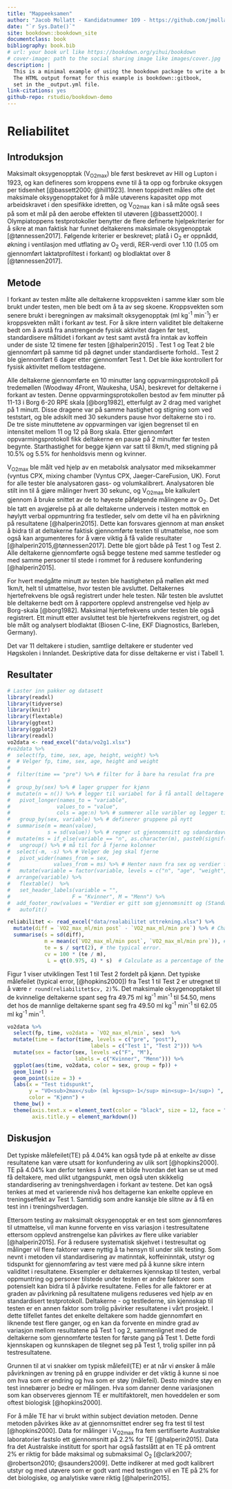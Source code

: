 ```yaml
--- 
title: "Mappeeksamen"
author: "Jacob Mollatt - Kandidatnummer 109 - https://github.com/jmollatt/IDR4000-bookdown.git"
date: "`r Sys.Date()`"
site: bookdown::bookdown_site
documentclass: book
bibliography: book.bib
# url: your book url like https://bookdown.org/yihui/bookdown
# cover-image: path to the social sharing image like images/cover.jpg
description: |
  This is a minimal example of using the bookdown package to write a book.
  The HTML output format for this example is bookdown::gitbook,
  set in the _output.yml file.
link-citations: yes
github-repo: rstudio/bookdown-demo
---
```


# Reliabilitet

## Introduksjon

Maksimalt oksygenopptak (V<sub>O2max</sub>) ble først beskrevet av Hill og Lupton i 1923, og kan defineres som kroppens evne til å ta opp og forbruke oksygen per tidsenhet [@bassett2000; @hill1923]. Innen toppidrett måles ofte det maksimale oksygenopptaket for å måle utøverens kapasitet opp mot arbeidskravet i den spesifikke idretten, og V<sub>O2max</sub> kan i så måte også sees på som et mål på den aerobe effekten til utøveren [@bassett2000]. I Olympiatoppens testprotokoller benytter de flere definerte hjelpekriterier for å sikre at man faktisk har funnet deltakerens maksimale oksygenopptak [@tønnessen2017]. Følgende kriterier er beskrevet; platå i O<sub>2</sub> er oppnådd, økning i ventilasjon med utflating av O<sub>2</sub> verdi, RER-verdi over 1.10 (1.05 om gjennomført laktatprofiltest i forkant) og blodlaktat over 8 [@tønnessen2017].

## Metode

I forkant av testen målte alle deltakerne kroppsvekten i samme klær som ble brukt under testen, men ble bedt om å ta av seg skoene. Kroppsvekten som senere brukt i beregningen av maksimalt oksygenopptak (ml kg^-1^ min^-1^) er kroppsvekten målt i forkant av test. For å sikre intern validitet ble deltakerne bedt om å avstå fra anstrengende fysisk aktivitet dagen før test, standardisere måltidet i forkant av test samt avstå fra inntak av koffein under de siste 12 timene før testen [@halperin2015] . Test 1 og Teat 2 ble gjennomført på samme tid på døgnet under standardiserte forhold.. Test 2 ble gjennomført 6 dager etter gjennomført Test 1. Det ble ikke kontrollert for fysisk aktivitet mellom testdagene.

Alle deltakerne gjennomførte en 10 minutter lang oppvarmingsprotokoll på tredemøllen (Woodway 4Front, Waukesha, USA), beskrevet for deltakerne i forkant av testen. Denne oppvarmingsprotokollen bestod av fem minutter på 11-13 i Borg 6-20 RPE skala [@borg1982], etterfulgt av 2 drag med varighet på 1 minutt. Disse dragene var på samme hastighet og stigning som ved teststart, og ble adskilt med 30 sekunders pause hvor deltakerne sto i ro. De tre siste minuttetene av oppvarmingen var igjen begrenset til en intensitet mellom 11 og 12 på Borg skala. Etter gjennomført oppvarmingsprotokoll fikk deltakerne en pause på 2 minutter før testen begynte. Starthastighet for begge kjønn var satt til 8km/t, med stigning på 10.5% og 5.5% for henholdsvis menn og kvinner.

V<sub>O2max</sub> ble målt ved hjelp av en metabolsk analysator med miksekammer (vyntus CPX, mixing chamber (Vyntus CPX, Jaeger-CareFusion, UK). Forut for alle tester ble analysatoren gass- og volumkalibrert. Analysatoren ble stilt inn til å gjøre målinger hvert 30 sekunc, og V<sub>O2max</sub> ble kalkulert gjennom å bruke snittet av de to høyeste påfølgende målingene av O<sub>2</sub>. Det ble tatt en avgjørelse på at alle deltakerne underveis i testen mottok en høylytt verbal oppmuntring fra testleder, selv om dette vil ha en påvirkning på resultatene [@halperin2015]. Dette kan forsvares gjennom at man ønsket å bidra til at deltakerne faktisk gjennomførte testen til utmattelse, noe som også kan argumenteres for å være viktig å få valide resultater [@halperin2015,@tønnessen2017]. Dette ble gjort både på Test 1 og Test 2. Alle deltakerne gjennomførte også begge testene med samme testleder og med samme personer til stede i rommet for å redusere konfundering [@halperin2015].

For hvert medgåtte minutt av testen ble hastigheten på møllen økt med 1km/t, helt til utmattelse, hvor testen ble avsluttet. Deltakernes hjertefrekvens ble også registrert under hele testen. Når testen ble avsluttet ble deltakerne bedt om å rapportere opplevd anstrengelse ved hjelp av Borg-skala [@borg1982]. Maksimal hjertefrekvens under testen ble også registrert. Ett minutt etter avsluttet test ble hjertefrekvens registrert, og det ble målt og analysert blodlaktat (Biosen C-line, EKF Diagnostics, Barleben, Germany).

Det var 11 deltakere i studien, samtlige deltakere er studenter ved Høgskolen i Innlandet. Deskriptive data for disse deltakerne er vist i Tabell 1.

## Resultater

```r
# Laster inn pakker og datasett
library(readxl)
library(tidyverse) 
library(knitr)
library(flextable)
library(ggtext)
library(ggplot2)
library(readxl)
vo2data <- read_excel("data/vo2g1.xlsx")
#vo2data %>%
#  select(fp, time, sex, age, height, weight) %>% 
#  # Velger fp, time, sex, age, height and weight
#  
#  filter(time == "pre") %>% # filter for å bare ha resulat fra pre
#  
#  group_by(sex) %>% # lager grupper for kjønn
#  mutate(n = n()) %>% # legger til variabel for å få antall deltagere per kjønn
#   pivot_longer(names_to = "variable", 
#               values_to = "value", 
#               cols = age:n) %>% # summerer alle varibler og legger til "varible" og "Value" som kolonne og #variablene som rader
#   group_by(sex, variable) %>% # definerer gruppene på nytt 
#  summarise(m = mean(value), 
#            s = sd(value)) %>% # regner ut gjennomnsitt og sdandardavvik og legger til som kolonne
#  mutate(ms = if_else(variable == "n", as.character(m), paste0(signif(m, 3),  " (", signif(s, 3), ")"))) #%>% # formaterer det på gunstig måte og bruker signif til å runde av desiamler.
#   ungroup() %>% # må til for å fjerne kolonner
#  select(-m, -s) %>% # Velger de jeg skal fjerne
#   pivot_wider(names_from = sex, 
#              values_from = ms) %>% # Henter navn fra sex og verdier fra values og danner en bredere tabell
#   mutate(variable = factor(variable, levels = c("n", "age", "weight", "height"), labels = c("N", "Alder #(år)", "Vekt (kg)", "Høyde (cm)"))) %>% # Endrer navn på variabler 
#  arrange(variable) %>% 
#   flextable()  %>%
#   set_header_labels(variable = "",
#                    F = "Kvinner", M = "Menn") %>%
#  add_footer_row(values = "Verdier er gitt som gjennomsnitt og (Standardavvik)", colwidths = 3) %>%
#   autofit()
```

```r
reliabilitet <- read_excel("data/realabilitet uttrekning.xlsx") %>%
  mutate(diff = `VO2_max_ml/min post` - `VO2_max_ml/min pre`) %>% # Change/difference score
  summarise(s = sd(diff),
            m = mean(c(`VO2_max_ml/min post`, `VO2_max_ml/min pre`)), # mean
            te = s / sqrt(2), # the typical error. 
            cv = 100 * (te / m),
             L = qt(0.975, 4) * s)  # Calculate as a percentage of the mean
```


Figur 1 viser utviklingen Test 1 til Test 2 fordelt på kjønn. Det typiske målefeilet (typical error, [@hopkins2000]) fra Test 1 til Test 2 er utregnet til å være `r round(reliabilitet$cv, 2)`%. Det maksimale oksygenopptaket til de kvinnelige deltakerne spant seg fra 49.75 ml kg<sup>-1</sup> min<sup>-1</sup> til 54.50, mens det hos de mannlige deltakerne spant seg fra 49.50 ml kg<sup>-1</sup> min<sup>-1</sup> til 62.05 ml kg<sup>-1</sup> min<sup>-1</sup>.


```r
vo2data %>%
  select(fp, time, vo2data = `VO2_max_ml/min`, sex)  %>%
  mutate(time = factor(time, levels = c("pre", "post"), 
                           labels = c("Test 1", "Test 2"))) %>%
  mutate(sex = factor(sex, levels =c("F", "M"),
                      labels = c("Kvinner", "Menn"))) %>%
  ggplot(aes(time, vo2data, color = sex, group = fp)) + 
  geom_line() +
  geom_point(size = 3) +
  labs(x = "Test tidspunkt",
       y = "VO<sub>2max</sub> (ml kg<sup>-1</sup> min<sup>-1</sup>) ", 
       color = "Kjønn") +
  theme_bw() +
  theme(axis.text.x = element_text(color = "black", size = 12, face = "bold"), 
        axis.title.y = element_markdown())
```

## Diskusjon

Det typiske målefeilet(TE) på 4.04% kan også tyde på at enkelte av disse resultatene kan være utsatt for konfundering av ulik sort [@hopkins2000]. TE på 4.04% kan derfor tenkes å være et bilde hvordan det kan se ut med få deltakere, med ulikt utgangspunkt, men også uten skikkelig standardisering av treningshverdagen i forkant av testene. Det kan også tenkes at med et varierende nivå hos deltagerne kan enkelte oppleve en treningseffekt av Test 1. Samtidig som andre kanskje ble slitne av å få en test inn i treningshverdagen.

Ettersom testing av maksimalt oksygenopptak er en test som gjennomføres til utmattelse, vil man kunne forvente en viss variasjon i testresultatene ettersom opplevd anstrengelse kan påvirkes av flere ulike variabler [@halperin2015]. For å redusere systematisk skjehvet i testresultat og målinger vil flere faktorer være nyttig å ta hensyn til under slik testing. Som nevnt i metoden vil standardisering av matinntak, koffeininntak, utstyr og tidspunkt for gjennomføring av test være med på å kunne sikre intern validitet i resultatene. Eksempler er deltakernes kjennskap til testen, verbal oppmuntring og personer tilstede under testen er andre faktorer som potensielt kan bidra til å påvirke resultatene. Felles for alle faktorer er at graden av påvirkning på resultatene muligens reduseres ved hjelp av en standardisert testprotokoll. Deltakerne - og testlederne, sin kjennskap til testen er en annen faktor som trolig påvirker resultatene i vårt prosjekt. I dette tilfellet fantes det enkelte deltakere som hadde gjennomført en liknende test flere ganger, og en kan da forvente en mindre grad av variasjon mellom resultatene på Test 1 og 2, sammenlignet med de deltakerne som gjennomførte testen for første gang på Test 1. Dette fordi kjennskapen og kunnskapen de tilegnet seg på Test 1, trolig spiller inn på testresultatene. 

Grunnen til at vi snakker om typisk målefeil(TE) er at når vi ønsker å måle påvirkningen av trening på en gruppe individer er det viktig å kunne si noe om hva som er endring og hva som er støy (målefeil). Desto mindre støy en test innebærer jo bedre er målingen. Hva som danner denne variasjonen som kan observeres gjennom TE er multifaktorelt, men hoveddelen er som oftest biologisk [@hopkins2000].

For å måle TE har vi brukt within subject deviation metoden. Denne metoden påvirkes ikke av at gjennomsnittet endrer seg fra test til test [@hopkins2000]. Data for målinger i V<sub>O2max</sub> fra fem sertifiserte Australske laboratorier fastslo ett gjennomsnitt på 2.2% for TE [@halperin2015]. Data fra det Australske institutt for sport har også fastslått at en TE på omtrent 2% er riktig for både maksimal og submaksimal O<sub>2</sub> [@clark2007; @robertson2010; @saunders2009]. Dette indikerer at med godt kalibrert utstyr og med utøvere som er godt vant med testingen vil en TE på 2% for det biologiske, og analytiske være riktig [@halperin2015].